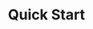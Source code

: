 ---
title: Quick Start
description: Quickly get started installing and using Catppuccin Whiskers.
---
